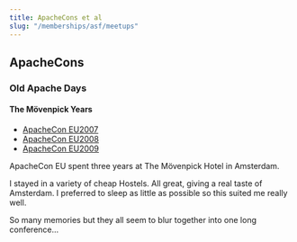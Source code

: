 ```yaml
---
title: ApacheCons et al
slug: "/memberships/asf/meetups"
---
```


## ApacheCons


### Old Apache Days

#### The Mövenpick Years

 * [ApacheCon EU2007](https://archive.apachecon.com/eu2007/)
 * [ApacheCon EU2008](https://archive.apachecon.com/eu2008/)
 * [ApacheCon EU2009](http://archive.apachecon.com/c/aceu2009/)

ApacheCon EU spent three years at The Mövenpick Hotel in Amsterdam.

I stayed in a variety of cheap Hostels. All great, giving a real taste of Amsterdam. I preferred to sleep as little
as possible so this suited me really well.

So many memories but they all seem to blur together into one long conference...

